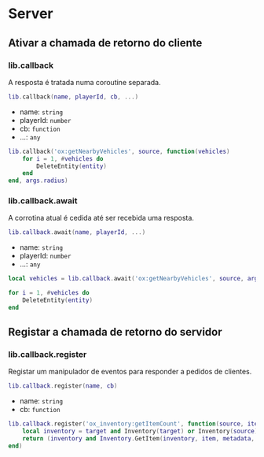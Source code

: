 # Server

## Ativar a chamada de retorno do cliente

### lib.callback

A resposta é tratada numa coroutine separada.

```lua
lib.callback(name, playerId, cb, ...)
```

- name: `string`
- playerId: `number`
- cb: `function`
- ...: `any`

```lua
lib.callback('ox:getNearbyVehicles', source, function(vehicles)
    for i = 1, #vehicles do
        DeleteEntity(entity)
    end
end, args.radius)
```

### lib.callback.await

A corrotina atual é cedida até ser recebida uma resposta.

```lua
lib.callback.await(name, playerId, ...)
```

- name: `string`
- playerId: `number`
- ...: `any`

```lua
local vehicles = lib.callback.await('ox:getNearbyVehicles', source, args.radius)

for i = 1, #vehicles do
    DeleteEntity(entity)
end
```

## Registar a chamada de retorno do servidor

### lib.callback.register

Registar um manipulador de eventos para responder a pedidos de clientes.

```lua
lib.callback.register(name, cb)
```

- name: `string`
- cb: `function`

```lua
lib.callback.register('ox_inventory:getItemCount', function(source, item, metadata, target)
    local inventory = target and Inventory(target) or Inventory(source)
    return (inventory and Inventory.GetItem(inventory, item, metadata, true)) or 0
end)
```
